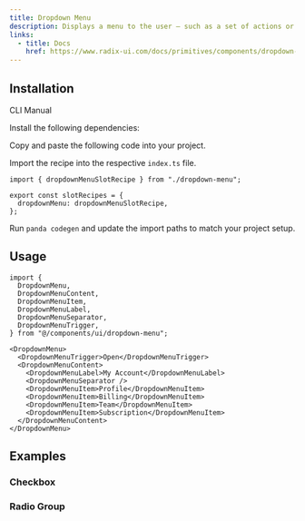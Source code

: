 ```yaml
---
title: Dropdown Menu
description: Displays a menu to the user — such as a set of actions or functions — triggered by a button.
links:
  - title: Docs
    href: https://www.radix-ui.com/docs/primitives/components/dropdown-menu
---
```


<ComponentPreview name="dropdown-menu-demo" />

## Installation

<InstallationTabs>

<TabsList>
  <TabsTrigger value="cli">CLI</TabsTrigger>
  <TabsTrigger value="manual">Manual</TabsTrigger>
</TabsList>

<TabsContent value="cli">

<PackageRunner command="nore-ui@latest add dropdown-menu" />

</TabsContent>

<TabsContent value="manual">

<Steps>

<Step>Install the following dependencies:</Step>

<PackageInstaller name="@radix-ui/react-dropdown-menu" />

<Step>Copy and paste the following code into your project.</Step>

<ComponentSource name="dropdown-menu.ts" type="slot-recipe" />

<ComponentSource name="dropdown-menu.tsx" type="component" />

<Step>Import the recipe into the respective `index.ts` file.</Step>

```tsx
import { dropdownMenuSlotRecipe } from "./dropdown-menu";

export const slotRecipes = {
  dropdownMenu: dropdownMenuSlotRecipe,
};
```

<Step>Run `panda codegen` and update the import paths to match your project setup.</Step>

</Steps>

</TabsContent>

</InstallationTabs>

## Usage

```tsx
import {
  DropdownMenu,
  DropdownMenuContent,
  DropdownMenuItem,
  DropdownMenuLabel,
  DropdownMenuSeparator,
  DropdownMenuTrigger,
} from "@/components/ui/dropdown-menu";
```

```tsx
<DropdownMenu>
  <DropdownMenuTrigger>Open</DropdownMenuTrigger>
  <DropdownMenuContent>
    <DropdownMenuLabel>My Account</DropdownMenuLabel>
    <DropdownMenuSeparator />
    <DropdownMenuItem>Profile</DropdownMenuItem>
    <DropdownMenuItem>Billing</DropdownMenuItem>
    <DropdownMenuItem>Team</DropdownMenuItem>
    <DropdownMenuItem>Subscription</DropdownMenuItem>
  </DropdownMenuContent>
</DropdownMenu>
```

## Examples

### Checkbox

<ComponentPreview name="dropdown-menu-checkbox" />

### Radio Group

<ComponentPreview name="dropdown-menu-radio-group" />
